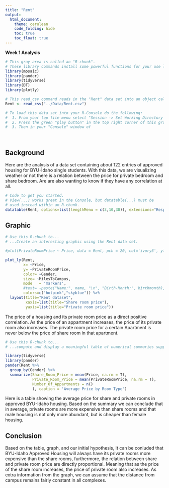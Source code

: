 ```yaml
---
title: "Rent"
output: 
  html_document:
    theme: cerulean
    code_folding: hide
    toc: true
    toc_float: true
---
```


<!-- Welcome to the first Analysis for Math 325! 
The goal of this first assignment is to have you produce a graphical summary and a numerical summary of the "Rent" data set. The fun part is that you get to decide what type of graph and what type of numerical summary to create! You will need to read through the "green text" instructions of this document to find the places where you are supposed to enter R-code in order to complete the assignment. -->


**Week 1 Analysis**

```r
# This gray area is called an "R-chunk". 
# These library commands install some powerful functions for your use later on.
library(mosaic)
library(pander)
library(tidyverse)
library(DT)
library(plotly)

# This read_csv command reads in the "Rent" data set into an object called "Rent"
Rent <- read_csv("../Data/Rent.csv")

# To load this data set into your R-Console do the following:
#  1. From your top file menu select "Session -> Set Working Directory -> To Source File Location"
#  2. Press the green "play button" in the top right corner of this gray box (which is called an "R-chunk").
#  3. Then in your "Console" window of 
```

<br />

## Background

Here are the analysis of a data set containing about 122 entries of approved housing for BYU-Idaho single students. With this data, we are visualizing weather or not there is a relation between the price for private bedroom and share bedroom. Are are also wanting to know if they have any correlation at all.

```r
# Code to get you started. 
# View(...) works great in the Console, but datatable(...) must be
# used instead within an R-chunk.
datatable(Rent, options=list(lengthMenu = c(3,10,30)), extensions="Responsive")
```


## Graphic

<!-- Present an interesting graphic using the Rent data set. Do not create the same graphics that are shown in the [Good Example Analysis](./Analyses/StudentHousing.html), but you can certainly use those graphics as a guide to inspire you on what to do yourself. -->


```r
# Use this R-chunk to...
# ...Create an interesting graphic using the Rent data set.

#plot(PrivateRoomPrice ~ Price, data = Rent, pch = 20, col='ivory3', ylab='Private Room Price')

plot_ly(Rent, 
        x= ~Price, 
        y= ~PrivateRoomPrice, 
        color= ~Gender, 
        size= ~MilesToCampus,
        mode   = 'markers',
        #text= ~paste("Name:", name, "\n", "Birth-Month:", birthmonth),
        colors=c("hotpink","skyblue")) %>%
  layout(title="Rent dataset", 
         xaxis=list(title="Share room price"),
         yaxis=list(title="Private room price"))

```


<!-- Write a few statements here that explain your graphic and what it shows. -->

The price of a housing and its private room price as a direct positive correlation.
As the price of an appartment increases, the price of its private room also increases.
The private room price for a certain Apartment is never below the price of share room in that apartment.


```r
# Use this R-chunk to...
# ...compute and display a meaningful table of numerical summaries supporting your above graphic.

library(tidyverse)
library(pander)
pander(Rent %>% 
  group_by(Gender) %>% 
  summarize(Share_Room_Price = mean(Price, na.rm = T),
            Private_Room_Price = mean(PrivateRoomPrice, na.rm = T),
            Number_Of_Appartments = n()
            ), caption = 'Average Price by Room Type')
```

<!-- Write a few statements here that introduce your table of numerical summaries and what they show. -->

Here is a table showing the average price for share and private rooms in approved BYU-Idaho housing.
Based on the summary we can conclude that in average, private rooms are more expensive than share rooms and that male housing is not only more abundant, but is cheaper than female housing.


## Conclusion

Based on the table, graph, and our initial hypothesis, It can be conluded that BYU-Idaho Approved Housing will always have its private rooms more expensive than the share rooms, furthermore, the relation between share and private room price are directly proportional. Meaning that as the price of the share room increases, the price of private room also increases.
As extra information from the graph, we can assume that the distance from campus remains fairly constant in all complexes.


